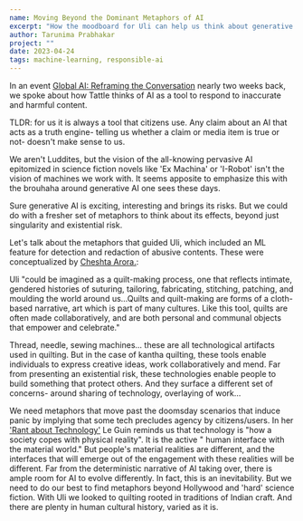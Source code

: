 ```yaml
---
name: Moving Beyond the Dominant Metaphors of AI
excerpt: "How the moodboard for Uli can help us think about generative AI"
author: Tarunima Prabhakar
project: ""
date: 2023-04-24
tags: machine-learning, responsible-ai
---
```


In an event [Global AI: Reframing the Conversation](https://events.stanford.edu/event/global_ai_reframing_the_conversation "Global AI: Reframing the Conversation") nearly two weeks back, we spoke about how Tattle thinks of AI as a tool to respond to inaccurate and harmful content.&#x20;

TLDR: for us it is always a tool that citizens use. Any claim about an AI that acts as a truth engine- telling us whether a claim or media item is true or not- doesn't make sense to us.

We aren't Luddites, but the vision of the all-knowing pervasive AI epitomized in science fiction novels like 'Ex Machina' or 'I-Robot' isn't the vision of machines we work with. It seems apposite to emphasize this with the brouhaha around generative AI one sees these days.

Sure generative AI is exciting, interesting and brings its risks. But we could do with a fresher set of metaphors to think about its effects, beyond just singularity and existential risk.

Let's talk about the metaphors that guided Uli, which included an ML feature for detection and redaction of abusive contents. These were conceptualized by [Cheshta Arora.](https://uli.tattle.co.in/blog/making-of-mar-2022 "Uli"):

Uli "could be imagined as a quilt-making process, one that reflects intimate, gendered histories of suturing, tailoring, fabricating, stitching, patching, and moulding the world around us...Quilts and quilt-making are forms of a cloth-based narrative, art which is part of many cultures. Like this tool, quilts are often made collaboratively, and are both personal and communal objects that empower and celebrate."

Thread, needle, sewing machines... these are all technological artifacts used in quilting. But in the case of kantha quilting, these tools enable individuals to express creative ideas, work collaboratively and mend. Far from presenting an existential risk, these technologies enable people to build something that protect others. And they surface a different set of concerns- around sharing of technology, overlaying of work...

We need metaphors that move past the doomsday scenarios that induce panic by implying that some tech precludes agency by citizens/users. In her ['Rant about Technology'](<[https://t.co/hmE7SUvFj5](http://www.ursulakleguinarchive.com/Note-Technology.html)>) Le Guin reminds us that technology is "how a society copes with physical reality". It is the active " human interface with the material world." But people's material realities are different, and the interfaces that will emerge out of the engagement with these realities will be different. Far from the deterministic narrative of AI taking over, there is ample room for AI to evolve differently. In fact, this is an inevitability. But we need to do our best to find metaphors beyond Hollywood and 'hard' science fiction. With Uli we looked to quilting rooted in traditions of Indian craft. And there are plenty in human cultural history, varied as it is.
